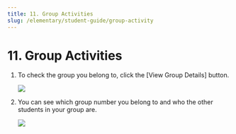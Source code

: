 ```yaml
---
title: 11. Group Activities
slug: /elementary/student-guide/group-activity
---
```



# 11. Group Activities

1. To check the group you belong to, click the [View Group Details] button.

   <Image src="/img/kr/elementary/student/11-01.jpg" size="lg" />

2. You can see which group number you belong to and who the other students in your group are.

   <Image src="/img/kr/elementary/student/11-02.jpg" size="lg" />
